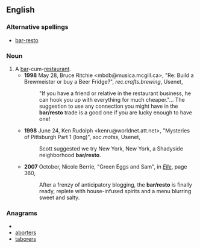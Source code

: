 ==English==
===Alternative spellings===
*[[bar-resto]]
===Noun===
{{en-noun}}
#A [[bar]]-cum-[[restaurant]].
#*'''1998''' May 28, Bruce Ritchie <mbdb@musica.mcgill.ca>, "Re: Build a Brewmeister or buy a Beer Fridge?", ''rec.crafts.brewing'', Usenet,
#*:"If you have a friend or relative in the restaurant business, he can hook you up with everything for much cheaper."... The suggestion to use any connection you might have in the '''bar/resto''' trade is a good one if you are lucky enough to have one!
#*'''1998''' June 24, Ken Rudolph <kenru@worldnet.att.net>, "Mysteries of Pittsburgh Part 1 (long)", ''soc.motss'', Usenet,
#*:Scott suggested we try New York, New York, a Shadyside neighborhood '''bar/resto'''.
#*'''2007''' October, Nicole Berrie, "Green Eggs and Sam", in [[w:Elle|''Elle'']], page 360,
#*:After a frenzy of anticipatory blogging, the '''bar/resto''' is finally ready, replete with house-infused spirits and a menu blurring sweet and salty.

===Anagrams===
* {{alphagram|abeorrst}}
* [[aborters#English|aborters]]
* [[taborers#English|taborers]]